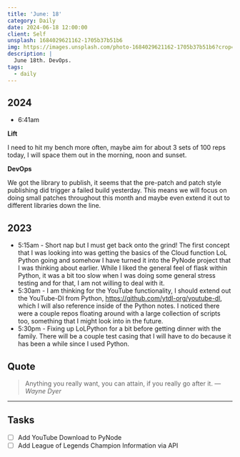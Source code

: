```yaml
---
title: 'June: 18'
category: Daily
date: 2024-06-18 12:00:00
client: Self
unsplash: 1684029621162-1705b37b51b6
img: https://images.unsplash.com/photo-1684029621162-1705b37b51b6?crop=entropy&cs=srgb&fm=jpg&ixid=MnwzNjM5Nzd8MHwxfHJhbmRvbXx8fHx8fHx8fDE2ODE3NDg2ODY&ixlib=rb-4.0.3&q=85
description: |
  June 18th. DevOps.
tags:
  - daily
---
```



## 2024

- 6:41am

**Lift**

I need to hit my bench more often, maybe aim for about 3 sets of 100 reps today, I will space them out in the morning, noon and sunset.

**DevOps**

We got the library to publish, it seems that the pre-patch and patch style publishing did trigger a failed build yesterday.
This means we will focus on doing small patches throughout this month and maybe even extend it out to different libraries down the line.


## 2023
- 5:15am - Short nap but I must get back onto the grind! The first concept that I was looking into was getting the basics of the Cloud function LoL Python going and somehow I have turned it into the PyNode project that I was thinking about earlier. While I liked the general feel of flask within Python, it was a bit too slow when I was doing some general stress testing and for that, I am not willing to deal with it. 
- 5:30am - I am thinking for the YouTube functionality, I should extend out the YouTube-Dl from Python, https://github.com/ytdl-org/youtube-dl, which I will also reference inside of the Python notes. I noticed there were a couple repos floating around with a large collection of scripts too, something that I might look into in the future.
- 5:30pm - Fixing up LoLPython for a bit before getting dinner with the family. There will be a couple test casing that I will have to do because it has been a while since I used Python.

## Quote

> Anything you really want, you can attain, if you really go after it.
> — <cite>Wayne Dyer</cite>

---

## Tasks

- [ ] Add YouTube Download to PyNode
- [ ] Add League of Legends Champion Information via API